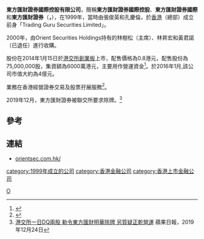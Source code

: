 '''東方匯財證券國際控股有限公司'''，簡稱'''東方匯財證券國際控股'''、'''東方匯財證券國際'''和'''東方匯財證券'''（'''{{lang-en|ORIENT SECURITIES INTERNATIONAL HOLDINGS LIMITED}}，{{hkex|8001}}'''），在1999年，當時由張俊英和孔慶倫，於[[香港|香港]]（總部）成立前身「Trading Guru Securities Limited」。

2000年，由Orient Securities Holdings持有的林樹松（主席）、林昇宏和黃君諾（已退任）進行收購。

股份在2014年1月15日於[[港交所|港交所]][[香港創業板|創業板]]上市，配售價格為0.8港元，配售股份為75,000,000股，集資額為6000萬港元，主要用作營運資金<ref>{{Cite web |url=http://www.orientsec.com.hk/upload/10.pdf |title=東方匯財證券國際控股有限公司配售資料 |accessdate=2014-07-06 |archive-date=2014-07-14 |archive-url=https://web.archive.org/web/20140714205257/http://www.orientsec.com.hk/upload/10.pdf |dead-url=yes }}</ref>。於2016年1月,該公司市值大約為4億元。

業務在香港經營證券交易及股票孖展服務<ref>{{Cite web |url=http://www.orientsec.com.hk/AboutUs.aspx?OrslLanguage=Chi |title=東方匯財證券國際控股有限公司簡介 |accessdate=2014-07-06 |archive-date=2014-07-14 |archive-url=https://web.archive.org/web/20140714163717/http://www.orientsec.com.hk/AboutUs.aspx?OrslLanguage=Chi |dead-url=yes }}</ref>。

2019年12月，東方匯財證券被聯交所要求除牌。<ref>[https://hk.appledaily.com/finance/20191224/LXYGBTFHFFUMWDL6C7FQG6NTF4/ 港交所一日DQ兩股 勒令東方匯財明華除牌 另質疑正乾營運] {{Wayback|url=https://hk.appledaily.com/finance/20191224/LXYGBTFHFFUMWDL6C7FQG6NTF4/ |date=20210621191758 }} 蘋果日報，2019年12月24日</ref>

==參考==
{{reflist}}

==連結==
*[http://www.orientsec.com.hk/ orientsec.com.hk/]{{Wayback|url=http://www.orientsec.com.hk/ |date=20210120092454 }}

[[category:1999年成立的公司|category:1999年成立的公司]]
[[category:香港金融公司|category:香港金融公司]]
[[category:香港上市金融公司|category:香港上市金融公司]]
[[Category:香港控股公司|O]]
